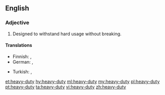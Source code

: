 ==English==

===Adjective===
{{en-adj|head=[[heavy]]-[[duty]]}}

# Designed to withstand hard usage without breaking.

====Translations====
{{trans-top|designed to withstand hard usage}}
* Finnish: {{t+|fi|raskas}}, {{t+|fi|tukeva}}
* German: {{t|de|hochleistungsfähig}}, {{t|de|strapazierfähig}}
{{trans-mid}}
* Turkish: {{t+|tr|dayanıklı}}, {{qualifier|dated}} {{t+|tr|mukavemetli}}
{{trans-bottom}}

[[et:heavy-duty]]
[[hy:heavy-duty]]
[[ml:heavy-duty]]
[[my:heavy-duty]]
[[pl:heavy-duty]]
[[pt:heavy-duty]]
[[ta:heavy-duty]]
[[vi:heavy-duty]]
[[zh:heavy-duty]]